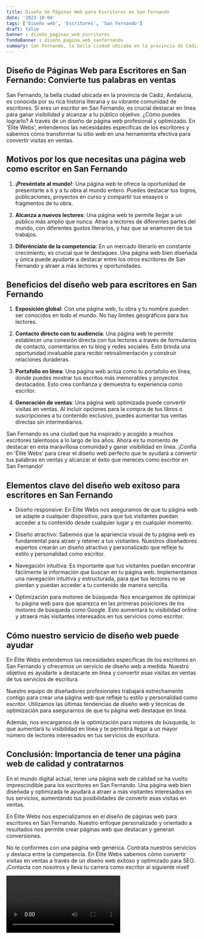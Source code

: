 ```yaml
---
title: Diseño de Páginas Web para Escritores en San Fernando
date: '2023-10-04'
tags: ['Diseño web', 'Escritores', 'San Fernando']
draft: false
banner : diseño_paginas_web_escritores
fondoBanner : diseño_pagina_web_sanfernando
summary: San Fernando, la bella ciudad ubicada en la provincia de Cádiz, Andalucía, es conocida por su rica historia literaria y su vibrante comunidad de escritores. Si eres un escritor en San Fernando, es crucial destacar en línea para ganar visibilidad y alcanzar a tu público objetivo. ¿Cómo puedes lograrlo? A través de un diseño de página web profesional y optimizado. En 'Élite Webs', entendemos las necesidades específicas de los escritores y sabemos cómo transformar tu sitio web en una herramienta efectiva para convertir visitas en ventas.
---
```


## Diseño de Páginas Web para Escritores en San Fernando: Convierte tus palabras en ventas

San Fernando, la bella ciudad ubicada en la provincia de Cádiz, Andalucía, es conocida por su rica historia literaria y su vibrante comunidad de escritores. Si eres un escritor en San Fernando, es crucial destacar en línea para ganar visibilidad y alcanzar a tu público objetivo. ¿Cómo puedes lograrlo? A través de un diseño de página web profesional y optimizado. En 'Élite Webs', entendemos las necesidades específicas de los escritores y sabemos cómo transformar tu sitio web en una herramienta efectiva para convertir visitas en ventas.

## Motivos por los que necesitas una página web como escritor en San Fernando

1. **¡Preséntate al mundo!**: Una página web te ofrece la oportunidad de presentarte a ti y a tu obra al mundo entero. Puedes destacar tus logros, publicaciones, proyectos en curso y compartir tus ensayos o fragmentos de tu obra.

2. **Alcanza a nuevos lectores**: Una página web te permite llegar a un público más amplio que nunca. Atrae a lectores de diferentes partes del mundo, con diferentes gustos literarios, y haz que se enamoren de tus trabajos.

3. **Diferénciate de la competencia**: En un mercado literario en constante crecimiento, es crucial que te destaques. Una página web bien diseñada y única puede ayudarte a destacar entre los otros escritores de San Fernando y atraer a más lectores y oportunidades.

## Beneficios del diseño web para escritores en San Fernando

1. **Exposición global**: Con una página web, tu obra y tu nombre pueden ser conocidos en todo el mundo. No hay límites geográficos para tus lectores.

2. **Contacto directo con tu audiencia**: Una página web te permite establecer una conexión directa con tus lectores a través de formularios de contacto, comentarios en tu blog y redes sociales. Esto brinda una oportunidad invaluable para recibir retroalimentación y construir relaciones duraderas.

3. **Portafolio en línea**: Una página web actúa como tu portafolio en línea, donde puedes mostrar tus escritos más memorables y proyectos destacados. Esto crea confianza y demuestra tu experiencia como escritor.

4. **Generación de ventas**: Una página web optimizada puede convertir visitas en ventas. Al incluir opciones para la compra de tus libros o suscripciones a tu contenido exclusivo, puedes aumentar tus ventas directas sin intermediarios.

San Fernando es una ciudad que ha inspirado y acogido a muchos escritores talentosos a lo largo de los años. Ahora es tu momento de destacar en esta maravillosa comunidad y ganar visibilidad en línea. ¡Confía en 'Élite Webs' para crear el diseño web perfecto que te ayudará a convertir tus palabras en ventas y alcanzar el éxito que mereces como escritor en San Fernando!

<GifSeo />

<Cta />

## Elementos clave del diseño web exitoso para escritores en San Fernando

- Diseño responsive: En Élite Webs nos aseguramos de que tu página web se adapte a cualquier dispositivo, para que tus visitantes puedan acceder a tu contenido desde cualquier lugar y en cualquier momento.

- Diseño atractivo: Sabemos que la apariencia visual de tu página web es fundamental para atraer y retener a tus visitantes. Nuestros diseñadores expertos crearán un diseño atractivo y personalizado que refleje tu estilo y personalidad como escritor.

- Navegación intuitiva: Es importante que tus visitantes puedan encontrar fácilmente la información que buscan en tu página web. Implementamos una navegación intuitiva y estructurada, para que tus lectores no se pierdan y puedan acceder a tu contenido de manera sencilla.

- Optimización para motores de búsqueda: Nos encargamos de optimizar tu página web para que aparezca en las primeras posiciones de los motores de búsqueda como Google. Esto aumentará tu visibilidad online y atraerá más visitantes interesados en tus servicios como escritor.

## Cómo nuestro servicio de diseño web puede ayudar

En Élite Webs entendemos las necesidades específicas de los escritores en San Fernando y ofrecemos un servicio de diseño web a medida. Nuestro objetivo es ayudarte a destacarte en línea y convertir esas visitas en ventas de tus servicios de escritura.

Nuestro equipo de diseñadores profesionales trabajará estrechamente contigo para crear una página web que refleje tu estilo y personalidad como escritor. Utilizamos las últimas tendencias de diseño web y técnicas de optimización para asegurarnos de que tu página web destaque en línea.

Además, nos encargamos de la optimización para motores de búsqueda, lo que aumentará tu visibilidad en línea y te permitirá llegar a un mayor número de lectores interesados en tus servicios de escritura.

## Conclusión: Importancia de tener una página web de calidad y contratarnos

En el mundo digital actual, tener una página web de calidad se ha vuelto imprescindible para los escritores en San Fernando. Una página web bien diseñada y optimizada te ayudará a atraer a más visitantes interesados en tus servicios, aumentando tus posibilidades de convertir esas visitas en ventas.

En Élite Webs nos especializamos en el diseño de páginas web para escritores en San Fernando. Nuestro enfoque personalizado y orientado a resultados nos permite crear páginas web que destacan y generan conversiones.

No te conformes con una página web genérica. Contrata nuestros servicios y destaca entre la competencia. En Élite Webs sabemos cómo convertir visitas en ventas a través de un diseño web exitoso y optimizado para SEO. ¡Contacta con nosotros y lleva tu carrera como escritor al siguiente nivel!

<Video />

<CtaBot job='Escritores' city='San Fernando'/>

<Gmaps query='San Fernando+españa+maps' />
